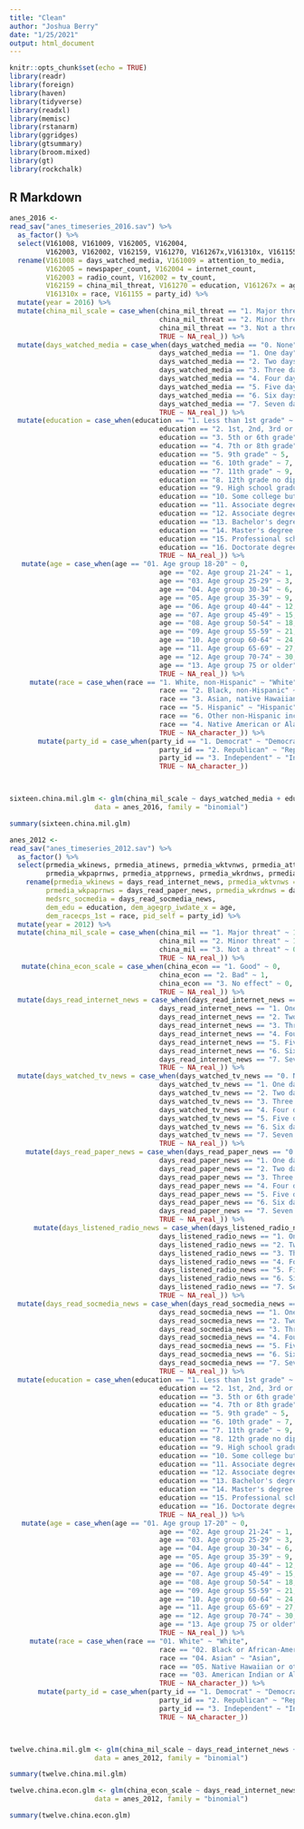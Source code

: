 ```yaml
---
title: "Clean"
author: "Joshua Berry"
date: "1/25/2021"
output: html_document
---
```


```r
knitr::opts_chunk$set(echo = TRUE)
library(readr)
library(foreign)
library(haven)
library(tidyverse)
library(readxl)
library(memisc)
library(rstanarm)
library(ggridges)
library(gtsummary)
library(broom.mixed)
library(gt)
library(rockchalk)
```

## R Markdown

```r
anes_2016 <- 
read_sav("anes_timeseries_2016.sav") %>%
  as_factor() %>%
  select(V161008, V161009, V162005, V162004, 
         V162003, V162002, V162159, V161270, V161267x,V161310x, V161155) %>%
  rename(V161008 = days_watched_media, V161009 = attention_to_media, 
         V162005 = newspaper_count, V162004 = internet_count, 
         V162003 = radio_count, V162002 = tv_count, 
         V162159 = china_mil_threat, V161270 = education, V161267x = age, 
         V161310x = race, V161155 = party_id) %>%
  mutate(year = 2016) %>%
  mutate(china_mil_scale = case_when(china_mil_threat == "1. Major threat" ~ 1,
                                     china_mil_threat == "2. Minor threat" ~ 1,
                                     china_mil_threat == "3. Not a threat" ~ 0,
                                     TRUE ~ NA_real_)) %>%
  mutate(days_watched_media = case_when(days_watched_media == "0. None" ~ 0,
                                     days_watched_media == "1. One day" ~ 1,
                                     days_watched_media == "2. Two days" ~ 2,
                                     days_watched_media == "3. Three days" ~ 3,
                                     days_watched_media == "4. Four days" ~ 4,
                                     days_watched_media == "5. Five days" ~ 5,
                                     days_watched_media == "6. Six days" ~ 6,
                                     days_watched_media == "7. Seven days" ~ 7,
                                     TRUE ~ NA_real_)) %>%
  mutate(education = case_when(education == "1. Less than 1st grade" ~ 0,
                                     education == "2. 1st, 2nd, 3rd or 4th grade" ~ 1,
                                     education == "3. 5th or 6th grade" ~ 2,
                                     education == "4. 7th or 8th grade" ~ 3,
                                     education == "5. 9th grade" ~ 5,
                                     education == "6. 10th grade" ~ 7,
                                     education == "7. 11th grade" ~ 9,
                                     education == "8. 12th grade no diploma" ~ 11,
                                     education == "9. High school graduate- high school diploma or equivalent (for example: GED)" ~ 15,
                                     education == "10. Some college but no degree" ~ 17,
                                     education == "11. Associate degree in college - occupational /vocational program" ~ 20,
                                     education == "12. Associate degree in college -- academic program" ~ 20,
                                     education == "13. Bachelor's degree (for example: BA, AB, BS)" ~ 25,
                                     education == "14. Master's degree (for example: MA, MS, MENG, MED, MSW, MBA) " ~ 28,
                                     education == "15. Professional school degree (for example: MD, DDS, DVM, LLB, JD)" ~ 31,
                                     education == "16. Doctorate degree (for example: PHD, EDD)" ~ 35,
                                     TRUE ~ NA_real_)) %>%
   mutate(age = case_when(age == "01. Age group 18-20" ~ 0,
                                     age == "02. Age group 21-24" ~ 1,
                                     age == "03. Age group 25-29" ~ 3,
                                     age == "04. Age group 30-34" ~ 6,
                                     age == "05. Age group 35-39" ~ 9,
                                     age == "06. Age group 40-44" ~ 12,
                                     age == "07. Age group 45-49" ~ 15,
                                     age == "08. Age group 50-54" ~ 18,
                                     age == "09. Age group 55-59" ~ 21,
                                     age == "10. Age group 60-64" ~ 24,
                                     age == "11. Age group 65-69" ~ 27,
                                     age == "12. Age group 70-74" ~ 30,
                                     age == "13. Age group 75 or older"  ~ 35,
                                     TRUE ~ NA_real_)) %>%
     mutate(race = case_when(race == "1. White, non-Hispanic" ~ "White",
                                     race == "2. Black, non-Hispanic" ~ "Black",
                                     race == "3. Asian, native Hawaiian or other Pacif Islr,non-Hispanic" ~ "Asian",
                                     race == "5. Hispanic" ~ "Hispanic",
                                     race == "6. Other non-Hispanic incl multiple races [WEB: blank 'Other' counted as a race]" ~ "Other",
                                     race == "4. Native American or Alaska Native, non-Hispanic" ~ "Native American",
                                     TRUE ~ NA_character_)) %>%
       mutate(party_id = case_when(party_id == "1. Democrat" ~ "Democrat",
                                     party_id == "2. Republican" ~ "Republican",
                                     party_id == "3. Independent" ~ "Independent",
                                     TRUE ~ NA_character_))



sixteen.china.mil.glm <- glm(china_mil_scale ~ days_watched_media + education + age + race + party_id,
                     data = anes_2016, family = "binomial")

summary(sixteen.china.mil.glm)
```



```r
anes_2012 <- 
read_sav("anes_timeseries_2012.sav") %>%
  as_factor() %>%
  select(prmedia_wkinews, prmedia_atinews, prmedia_wktvnws, prmedia_attvnews, 
         prmedia_wkpaprnws, prmedia_atpprnews, prmedia_wkrdnws, prmedia_atrdnews, dem_racecps_1st, dem_agegrp_iwdate_x, dem_edu, pid_self, china_econ, china_mil, medsrc_socmedia) %>%
    rename(prmedia_wkinews = days_read_internet_news, prmedia_wktvnws = days_watched_tv_news, 
         prmedia_wkpaprnws = days_read_paper_news, prmedia_wkrdnws = days_listened_radio_news,
         medsrc_socmedia = days_read_socmedia_news,
         dem_edu = education, dem_agegrp_iwdate_x = age, 
         dem_racecps_1st = race, pid_self = party_id) %>%
  mutate(year = 2012) %>%
  mutate(china_mil_scale = case_when(china_mil == "1. Major threat" ~ 1,
                                     china_mil == "2. Minor threat" ~ 1,
                                     china_mil == "3. Not a threat" ~ 0,
                                     TRUE ~ NA_real_)) %>%
   mutate(china_econ_scale = case_when(china_econ == "1. Good" ~ 0,
                                     china_econ == "2. Bad" ~ 1,
                                     china_econ == "3. No effect" ~ 0,
                                     TRUE ~ NA_real_)) %>%
  mutate(days_read_internet_news = case_when(days_read_internet_news == "0. None" ~ 0,
                                     days_read_internet_news == "1. One day" ~ 1,
                                     days_read_internet_news == "2. Two days" ~ 2,
                                     days_read_internet_news == "3. Three days" ~ 3,
                                     days_read_internet_news == "4. Four days" ~ 4,
                                     days_read_internet_news == "5. Five days" ~ 5,
                                     days_read_internet_news == "6. Six days" ~ 6,
                                     days_read_internet_news == "7. Seven days" ~ 7,
                                     TRUE ~ NA_real_)) %>%
  mutate(days_watched_tv_news = case_when(days_watched_tv_news == "0. None" ~ 0,
                                     days_watched_tv_news == "1. One day" ~ 1,
                                     days_watched_tv_news == "2. Two days" ~ 2,
                                     days_watched_tv_news == "3. Three days" ~ 3,
                                     days_watched_tv_news == "4. Four days" ~ 4,
                                     days_watched_tv_news == "5. Five days" ~ 5,
                                     days_watched_tv_news == "6. Six days" ~ 6,
                                     days_watched_tv_news == "7. Seven days" ~ 7,
                                     TRUE ~ NA_real_)) %>%
    mutate(days_read_paper_news = case_when(days_read_paper_news == "0. None" ~ 0,
                                     days_read_paper_news == "1. One day" ~ 1,
                                     days_read_paper_news == "2. Two days" ~ 2,
                                     days_read_paper_news == "3. Three days" ~ 3,
                                     days_read_paper_news == "4. Four days" ~ 4,
                                     days_read_paper_news == "5. Five days" ~ 5,
                                     days_read_paper_news == "6. Six days" ~ 6,
                                     days_read_paper_news == "7. Seven days" ~ 7,
                                     TRUE ~ NA_real_)) %>%
      mutate(days_listened_radio_news = case_when(days_listened_radio_news == "0. None" ~ 0,
                                     days_listened_radio_news == "1. One day" ~ 1,
                                     days_listened_radio_news == "2. Two days" ~ 2,
                                     days_listened_radio_news == "3. Three days" ~ 3,
                                     days_listened_radio_news == "4. Four days" ~ 4,
                                     days_listened_radio_news == "5. Five days" ~ 5,
                                     days_listened_radio_news == "6. Six days" ~ 6,
                                     days_listened_radio_news == "7. Seven days" ~ 7,
                                     TRUE ~ NA_real_)) %>%
  mutate(days_read_socmedia_news = case_when(days_read_socmedia_news == "0. None" ~ 0,
                                     days_read_socmedia_news == "1. One day" ~ 1,
                                     days_read_socmedia_news == "2. Two days" ~ 2,
                                     days_read_socmedia_news == "3. Three days" ~ 3,
                                     days_read_socmedia_news == "4. Four days" ~ 4,
                                     days_read_socmedia_news == "5. Five days" ~ 5,
                                     days_read_socmedia_news == "6. Six days" ~ 6,
                                     days_read_socmedia_news == "7. Seven days" ~ 7,
                                     TRUE ~ NA_real_)) %>%
  mutate(education = case_when(education == "1. Less than 1st grade" ~ 0,
                                     education == "2. 1st, 2nd, 3rd or 4th grade" ~ 1,
                                     education == "3. 5th or 6th grade" ~ 2,
                                     education == "4. 7th or 8th grade" ~ 3,
                                     education == "5. 9th grade" ~ 5,
                                     education == "6. 10th grade" ~ 7,
                                     education == "7. 11th grade" ~ 9,
                                     education == "8. 12th grade no diploma" ~ 11,
                                     education == "9. High school graduate- high school diploma or equivalent (for example: GED)" ~ 15,
                                     education == "10. Some college but no degree" ~ 17,
                                     education == "11. Associate degree in college - occupational /vocational program" ~ 20,
                                     education == "12. Associate degree in college -- academic program" ~ 20,
                                     education == "13. Bachelor's degree (for example: BA, AB, BS)" ~ 25,
                                     education == "14. Master's degree (for example: MA, MS, MENG, MED, MSW, MBA) " ~ 28,
                                     education == "15. Professional school degree (for example: MD, DDS, DVM, LLB, JD)" ~ 31,
                                     education == "16. Doctorate degree (for example: PHD, EDD)" ~ 35,
                                     TRUE ~ NA_real_)) %>%
   mutate(age = case_when(age == "01. Age group 17-20" ~ 0,
                                     age == "02. Age group 21-24" ~ 1,
                                     age == "03. Age group 25-29" ~ 3,
                                     age == "04. Age group 30-34" ~ 6,
                                     age == "05. Age group 35-39" ~ 9,
                                     age == "06. Age group 40-44" ~ 12,
                                     age == "07. Age group 45-49" ~ 15,
                                     age == "08. Age group 50-54" ~ 18,
                                     age == "09. Age group 55-59" ~ 21,
                                     age == "10. Age group 60-64" ~ 24,
                                     age == "11. Age group 65-69" ~ 27,
                                     age == "12. Age group 70-74" ~ 30,
                                     age == "13. Age group 75 or older"  ~ 35,
                                     TRUE ~ NA_real_)) %>%
     mutate(race = case_when(race == "01. White" ~ "White",
                                     race == "02. Black or African-American" ~ "Black",
                                     race == "04. Asian" ~ "Asian",
                                     race == "05. Native Hawaiian or other Pacific Islander" ~ "Asian",
                                     race == "03. American Indian or Alaska Native" ~ "Native American",
                                     TRUE ~ NA_character_)) %>%
       mutate(party_id = case_when(party_id == "1. Democrat" ~ "Democrat",
                                     party_id == "2. Republican" ~ "Republican",
                                     party_id == "3. Independent" ~ "Independent",
                                     TRUE ~ NA_character_))



twelve.china.mil.glm <- glm(china_mil_scale ~ days_read_internet_news + days_watched_tv_news + days_read_paper_news + days_listened_radio_news + days_read_socmedia_news + education + age + race + party_id,
                     data = anes_2012, family = "binomial")

summary(twelve.china.mil.glm)

twelve.china.econ.glm <- glm(china_econ_scale ~ days_read_internet_news + days_watched_tv_news + days_read_paper_news + days_listened_radio_news + days_read_socmedia_news + education + age + race + party_id,
                     data = anes_2012, family = "binomial")

summary(twelve.china.econ.glm)
```

